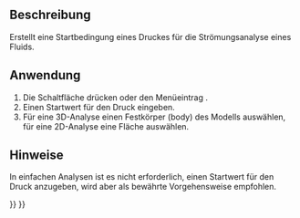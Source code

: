 <languages/>

{{Docnav/de
|[[FEM_ConstraintInitialFlowVelocity/de|StartbedingungStrömungsgeschwindigkeit]]
|[[FEM_ConstraintFlowVelocity/de|RandbedingungStrömungsgeschwindigkeit]]
|[[FEM_Workbench/de|FEM]]
|IconL=FEM_ConstraintInitialFlowVelocity.svg
|IconR=FEM_ConstraintFlowVelocity.svg
|IconC=Workbench_FEM.svg
}}

{{GuiCommandContainer|
{{GuiCommand/de
|Name=FEM ConstraintInitialPressure
|Name/de=FEM StartbedingungDruck
|MenuLocation=Modell → Fluid-Randbedingungen → Startbedingung Druck
|Workbenches=[[FEM_Workbench/de|FEM]]
|Version=0.21
|SeeAlso=[[FEM_ConstraintInitialFlowVelocity/de|FEM StartbedingungStrömungsgeschwindigkeit]]
}}
{{GuiCommandFemInfo/de
|Solvers=Elmer
}}
}}

<span id="Description"></span>
==Beschreibung==

Erstellt eine Startbedingung eines Druckes für die Strömungsanalyse eines Fluids.

<span id="Usage"></span>
==Anwendung== 

<div class="mw-translate-fuzzy">
# Die Schaltfläche {{Button|[[Image:FEM_ConstraintInitialPressure.svg|16px]] [[FEM_ConstraintInitialPressure/de|Startbedingung Druck]]}} drücken oder den Menüeintrag {{MenuCommand|Modell → Fluid-Randbedingungen → [[Image:FEM_ConstraintInitialPressure.svg|16px]] Startbedingung Druck}}.
# Einen Startwert für den Druck eingeben.
# Für eine 3D-Analyse einen Festkörper (body) des Modells auswählen, für eine 2D-Analyse eine Fläche auswählen.
</div>

<span id="Notes"></span>
==Hinweise== 

In einfachen Analysen ist es nicht erforderlich, einen Startwert für den Druck anzugeben, wird aber als bewährte Vorgehensweise empfohlen.


{{Docnav/de
|[[FEM_ConstraintInitialFlowVelocity/de|StartbedingungStrömungsgeschwindigkeit]]
|[[FEM_ConstraintFlowVelocity/de|RandbedingungStrömungsgeschwindigkeit]]
|[[FEM_Workbench/de|FEM]]
|IconL=FEM_ConstraintInitialFlowVelocity.svg
|IconR=FEM_ConstraintFlowVelocity.svg
|IconC=Workbench_FEM.svg
}}

{{FEM Tools navi{{#translation:}}}}
{{Userdocnavi{{#translation:}}}}